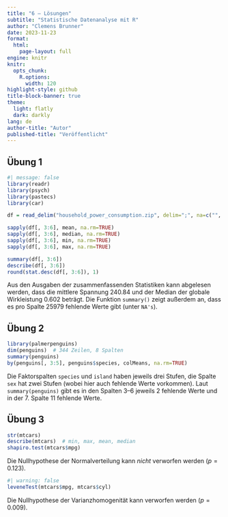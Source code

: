 ```yaml
---
title: "6 – Lösungen"
subtitle: "Statistische Datenanalyse mit R"
author: "Clemens Brunner"
date: 2023-11-23
format:
  html:
    page-layout: full
engine: knitr
knitr:
  opts_chunk: 
    R.options:
      width: 120
highlight-style: github
title-block-banner: true
theme:
  light: flatly
  dark: darkly
lang: de
author-title: "Autor"
published-title: "Veröffentlicht"
---
```


## Übung 1

```r
#| message: false
library(readr)
library(psych)
library(pastecs)
library(car)

df = read_delim("household_power_consumption.zip", delim=";", na=c("", "?"))

sapply(df[, 3:6], mean, na.rm=TRUE)
sapply(df[, 3:6], median, na.rm=TRUE)
sapply(df[, 3:6], min, na.rm=TRUE)
sapply(df[, 3:6], max, na.rm=TRUE)

summary(df[, 3:6])
describe(df[, 3:6])
round(stat.desc(df[, 3:6]), 1)
```

Aus den Ausgaben der zusammenfassenden Statistiken kann abgelesen werden, dass die mittlere Spannung 240.84 und der Median der globale Wirkleistung 0.602 beträgt. Die Funktion `summary()` zeigt außerdem an, dass es pro Spalte 25979 fehlende Werte gibt (unter `NA's`).


## Übung 2

```r
library(palmerpenguins)
dim(penguins)  # 344 Zeilen, 8 Spalten
summary(penguins)
by(penguins[, 3:5], penguins$species, colMeans, na.rm=TRUE)
```

Die Faktorspalten `species` und `island` haben jeweils drei Stufen, die Spalte `sex` hat zwei Stufen (wobei hier auch fehlende Werte vorkommen). Laut `summary(penguins)` gibt es in den Spalten 3–6 jeweils 2 fehlende Werte und in der 7. Spalte 11 fehlende Werte.


## Übung 3

```r
str(mtcars)
describe(mtcars)  # min, max, mean, median
shapiro.test(mtcars$mpg)
```

Die Nullhypothese der Normalverteilung kann *nicht* verworfen werden ($p = 0.123$).

```r
#| warning: false
leveneTest(mtcars$mpg, mtcars$cyl)
```

Die Nullhypothese der Varianzhomogenität kann verworfen werden ($p = 0.009$).
